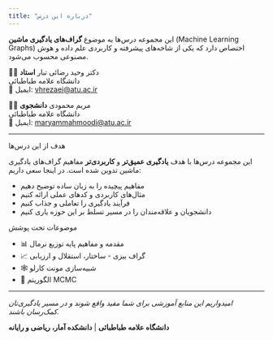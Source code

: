 ```yaml
---
title: "درباره این درس"
---
```




این مجموعه درس‌ها به موضوع **گراف‌های یادگیری ماشین** (Machine Learning Graphs) اختصاص دارد که یکی از شاخه‌های پیشرفته و کاربردی علم داده و هوش مصنوعی محسوب می‌شود.


 👨‍🎓 دکتر وحید رضائی تبار
**استاد **  
دانشگاه علامه طباطبائی  
📧 ایمیل: [vhrezaei@atu.ac.ir](mailto:rezaeitabar@atu.ac.ir)

 👩‍💻 مریم محمودی
**دانشجوی **  
دانشگاه علامه طباطبائی  
📧 ایمیل: [maryammahmoodi@atu.ac.ir](mailto:maryam.mahmoodi@student.atu.ac.ir)

---

هدف از این درس‌ها

این مجموعه درس‌ها با هدف **یادگیری عمیق‌تر** و **کاربردی‌تر** مفاهیم گراف‌های یادگیری ماشین تدوین شده است. در اینجا سعی داریم:

- مفاهیم پیچیده را به زبان ساده توضیح دهیم
- مثال‌های کاربردی و کدهای عملی ارائه کنیم  
- فرآیند یادگیری را تعاملی و جذاب کنیم
- دانشجویان و علاقه‌مندان را در مسیر تسلط بر این حوزه یاری کنیم

 موضوعات تحت پوشش

- 📊 مقدمه و مفاهیم پایه توزیع نرمال
- 📈 گراف بیزی - ساختار، استقلال و ارزیابی
- 🕸️ شبیه‌سازی مونت کارلو
- 🎲 الگوریتم MCMC

---

*امیدواریم این منابع آموزشی برای شما مفید واقع شوند و در مسیر یادگیری‌تان کمک‌رسان باشند.*

**دانشگاه علامه طباطبائی** | **دانشکده  آمار، ریاضی و رایانه**

